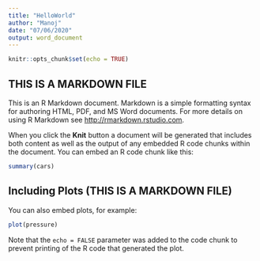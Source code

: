 ---
title: "HelloWorld"
author: "Manoj"
date: "07/06/2020"
output: word_document
---

```{r setup, include=FALSE}
knitr::opts_chunk$set(echo = TRUE)
```

## THIS IS A MARKDOWN FILE

This is an R Markdown document. Markdown is a simple formatting syntax for authoring HTML, PDF, and MS Word documents. For more details on using R Markdown see <http://rmarkdown.rstudio.com>.

When you click the **Knit** button a document will be generated that includes both content as well as the output of any embedded R code chunks within the document. You can embed an R code chunk like this:

```{r cars}
summary(cars)
```

## Including Plots (THIS IS A MARKDOWN FILE)

You can also embed plots, for example:

```{r pressure, echo=FALSE}
plot(pressure)
```

Note that the `echo = FALSE` parameter was added to the code chunk to prevent printing of the R code that generated the plot.
